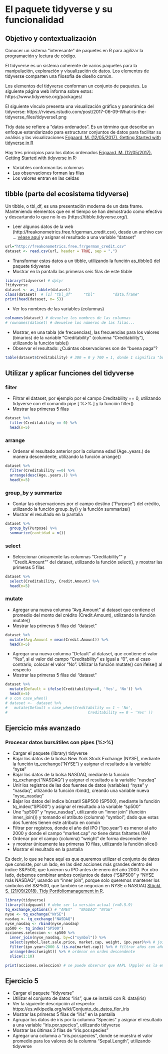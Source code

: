 # El paquete tidyverse y su funcionalidad {#tidy}

## Objetivo y contextualización

Conocer un sistema "interesante" de paquetes en R para agilizar la programación y lectura de código.

El tidyverse es un sistema coherente de varios paquetes para la manipulación, exploración y visualización de datos. Los elementos de tidyverse comparten una filosofía de diseño común.

Los elementos del tidyverse conforman un conjunto de paquetes. La siguiente página web informa sobre estos: https://www.tidyverse.org/packages/

El siguiente vínculo presenta una visualización gráfica y panorámica del tidyverse: https://rviews.rstudio.com/post/2017-06-09-What-is-the-tidyverse_files/tidyverse1.png

Tidy data se refiere a "datos ordenados". Es un término que describe un enfoque estandarizado para estructurar conjuntos de datos para facilitar su análisis y las visualizaciones [Frigaard, M. (12/05/2017). Getting Started with tidyverse in R](http://www.storybench.org/getting-started-with-tidyverse-in-r/)

Hay tres principios para los datos ordenados [Frigaard, M. (12/05/2017). Getting Started with tidyverse in R](http://www.storybench.org/getting-started-with-tidyverse-in-r/):

- Variables conforman las columnas
- Las observaciones forman las filas
- Los valores entran en las celdas

## tibble (parte del ecosistema tidyverse)

Un tibble, o tbl_df, es una presentación moderna de un data frame. Manteniendo elementos que en el tiempo se han demostrado como efectivo y descartando lo que no lo es (https://tibble.tidyverse.org/).

- Leer algunos datos de la web (http://freakonometrics.free.fr/german_credit.csv), desde un archivo csv ... [véase aquí](#cargar) y asignar el resultado a una variable "dataset"

```r
url="http://freakonometrics.free.fr/german_credit.csv"
dataset <- read.csv(url, header = TRUE, sep = ",")
```

- Transformar estos datos a un tibble, utilizando la función as_tibble() del paquete tidyverse
- Mostrar en la pantalla las primeras seis filas de este tibble

```r
library(tidyverse) # dplyr
?tidyverse
dataset <- as_tibble(dataset)
class(dataset)  # [1] "tbl_df"     "tbl"        "data.frame"
print(head(dataset, n= 5))
```

- Ver los nombres de las variables (columnas)

```r
colnames(dataset) # devuelve los nombres de las columnas
# rownames(dataset) # devuelve los números de las filas...
```

- Mostrar, en una tabla (de frecuencias), las frecuencias para los valores (binarios) de la variable "Creditability" (columna "Creditability"), utilizando la función table()
- Observar el resultado: ¿Cuántas observaciones son de "buena paga"?

```r
table(dataset$Creditability) # 300 = 0 y 700 = 1, donde 1 significa "buena calidad crediticia"
```

## Utilizar y aplicar funciones del tidyverse

### filter

- Filtrar el dataset, por ejemplo por el campo Creditability == 0, utilizando tidyverse con el comando pipe [ %>% ] y la función filter()
- Mostrar las primeras 5 filas

```r
dataset %>%
  filter(Creditability == 0) %>% 
  head(n=5)
```

### arrange

- Ordenar el resultado anterior por la columna edad (Age..years.) de manera descendente, utilizando la función arrange()

```r
dataset %>%
  filter(Creditability ==0) %>% 
  arrange(desc(Age..years.)) %>% 
  head(n=5)
```

### group_by y summarize

- Contar las observaciones por el campo destino ("Purpose") del crédito, utilizando la función group_by() y la función summarize()
- Mostrar el resultado en la pantalla

```r
dataset %>%
  group_by(Purpose) %>% 
  summarize(cantidad = n())
```

### select

- Seleccionar únicamente las columnas "Creditability"" y "Credit.Amount"" del dataset, utilizando la función select(), y mostrar las primeras 5 filas

```r
dataset %>%
  select(Creditability, Credit.Amount) %>% 
  head(n=5)
```

### mutate

- Agregar una nueva columna "Avg.Amount" al dataset que contiene el promedio del monto del crédito (Credit.Amount), utilizando la función mutate()
- Mostrar las primeras 5 filas del "dataset"

```r
dataset %>%
  mutate(Avg.Amount = mean(Credit.Amount)) %>% 
  head(n=5)
```

- Agregar una nueva columna "Default" al dataset, que contiene el valor "Yes", si el valor del campo "Creditability" es igual a "0", en el caso contrario, colocar el valor "No". Utilizar la función mutate() con ifelse() al respecto
- Mostrar las primeras 5 filas del "dataset"

```r
dataset %>%
  mutate(Default = ifelse(Creditability==0, 'Yes', 'No')) %>% 
  head(n=5)
# o con case_when()
# dataset <-  dataset %>%
#   mutate(Default = case_when(Creditability == 1 ~ 'No',
#                                    Creditability == 0 ~ 'Yes' ))
```

## Ejercicio más avanzado 

### Procesar datos bursátiles con pipes (%>%)

- Cargar el paquete (library) tidyverse
- Bajar los datos de la bolsa New York Stock Exchange (NYSE), mediante la función tq_exchange("NYSE") y asignar el resultado a la variable "nyse"
- Bajar los datos de la bolsa NASDAQ, mediante la función tq_exchange("NASDAQ") y asignar el resultado a la variable "nasdaq"
- Unir los registros de las dos fuentes de datos (variables) "nyse" y "nasdaq", utlizando la función rbind(), creando una variable nueva "nyse_nasdaq"
- Bajar los datos del indice búrsatil S&P500 (SP500), mediante la función tq_index("SP500") y asignar el resultado a la variable "sp500"
- Une "sp500" y "nyse_nasdaq", utilizando un "inner join" (función inner_join()) y tomando el atributo (columna) "symbol", dado que estas dos fuentes tienen este atributo en común
- Filtrar por registros, donde el año del IPO ("ipo.year") es menor al año 2000 y donde el campo "market.cap" *no* tiene datos faltantes (NA)
- Ordenar por el campo (columna) "weight" de forma descendente
- y mostrar únicamente las primeras 10 filas, utilizando la función slice()
- Mostrar el resultado en la pantalla

Es decir, lo que se hace aquí es que queremos utilizar el conjunto de datos que consiste, por un lado, en las diez acciones más grandes dentro del índice S&P500, que tuvieron su IPO antes de enero del año  2000. Por otro lado, debemos combinar ambos conjuntos de datos ("S&P500" y "NYSE más NASDAQ", usando un "inner join", porque solo queremos mantener los símbolos del S&P500, que también se negocian en NYSE o NASDAQ [Stöckl, S. (21/09/2018). Tidy Portfoliomanagement in R](https://bookdown.org/sstoeckl/Tidy_Portfoliomanagement_in_R/s-2Data.html#fnref1). 

```r
library(tidyverse)
library(tidyquant) # debe ser la versión actual (>=0.5.9)
tq_exchange_options() # "AMEX"   "NASDAQ" "NYSE"
nyse <- tq_exchange("NYSE")
nasdaq <- tq_exchange("NASDAQ")
nyse_nasdaq <- rbind(nyse,nasdaq)
sp500 <- tq_index("SP500")
acciones.seleccion <- sp500 %>% 
  inner_join(nyse_nasdaq, by=c("symbol")) %>% 
  select(symbol,last.sale.price, market.cap, weight, ipo.year)%>% # join datasets
  filter(ipo.year<2000 & !is.na(market.cap)) %>% # filtrar años con año del ipo<2000 o ipo=NA
  arrange(desc(weight)) %>% # ordenar en orden descendente
  slice(1:10)

print(acciones.seleccion) # se puede observar que AAPL (Apple) es la empresa "más grande"...
```

## Ejercicio 5

- Cargar el paquete "tidyverse"
- Utilizar el conjunto de datos "iris", que se instaló con R: data(iris)
- Ver la siguiente descripción al respecto: https://es.wikipedia.org/wiki/Conjunto_de_datos_flor_iris
- Mostrar las primeras 5 filas de "iris" en la pantalla
- Agrupar los datos de iris por la columna "Species" y asignar el resultado a una variable "iris.por.species", utilizando tidyverse
- Mostrar las últimas 3 filas de "iris.por.species"
- Agregar una columna a "iris.por.species", donde se muestra el valor promedio para los valores de la columna "Sepal.Length", utilizando tidyverse

